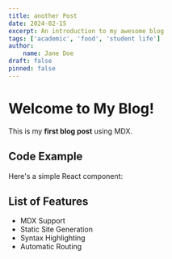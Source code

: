 ```yaml
---
title: another Post
date: 2024-02-15
excerpt: An introduction to my awesome blog
tags: ['academic', 'food', 'student life']
author:
    name: Jane Doe
draft: false
pinned: false
---
```


# Welcome to My Blog!

This is my **first blog post** using MDX.

## Code Example
Here's a simple React component:


## List of Features
- MDX Support
- Static Site Generation
- Syntax Highlighting
- Automatic Routing
